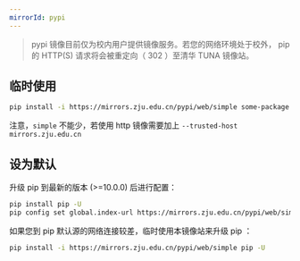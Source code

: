 ```yaml
---
mirrorId: pypi
---
```


> pypi 镜像目前仅为校内用户提供镜像服务。若您的网络环境处于校外， pip 的 HTTP(S) 请求将会被重定向（ 302 ）至清华 TUNA 镜像站。

## 临时使用
```bash
pip install -i https://mirrors.zju.edu.cn/pypi/web/simple some-package
```
注意，`simple` 不能少，若使用 http 镜像需要加上 `--trusted-host mirrors.zju.edu.cn`

## 设为默认
升级 pip 到最新的版本 (>=10.0.0) 后进行配置：

```bash
pip install pip -U
pip config set global.index-url https://mirrors.zju.edu.cn/pypi/web/simple
```
如果您到 pip 默认源的网络连接较差，临时使用本镜像站来升级 pip ：
```bash
pip install -i https://mirrors.zju.edu.cn/pypi/web/simple pip -U
```
